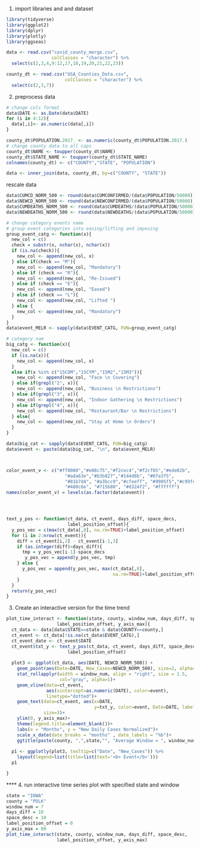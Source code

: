 1. import libraries and and dataset
```r
library(tidyverse)
library(ggplot2)
library(dplyr)
library(plotly)
library(ggseas)

data <- read.csv("covid_county_merge.csv",
                 colClasses = "character") %>% 
  select(c(2,3,4,9:12,17,18,19,20,21,22,23))

county_dt <- read.csv("USA_Counties_Data.csv",
                      colClasses = "character") %>% 
  select(c(2,3,7))

```


2. preprocess data
```r
# change cols format
data$DATE <- as.Date(data$DATE)
for (i in 4:12){
  data[,i]<- as.numeric(data[,i])
}

county_dt$POPULATION.2017. <- as.numeric(county_dt$POPULATION.2017.)
# change county data to all caps
county_dt$NAME <- toupper(county_dt$NAME)
county_dt$STATE_NAME <- toupper(county_dt$STATE_NAME)
colnames(county_dt) <- c("COUNTY","STATE", "POPULATION")

data <- inner_join(data, county_dt, by=c("COUNTY", "STATE")) 
```

rescale data
```r
data$CUMCD_NORM_500 <- round(data$CUMCONFIRMED/(data$POPULATION/50000))
data$NEWCD_NORM_500 <- round(data$NEWCONFIRMED/(data$POPULATION/50000))
data$CUMDEATHS_NORM_500 <- round(data$CUMDEATHS/(data$POPULATION/50000))
data$NEWDEATHS_NORM_500 <- round(data$NEWDEATHS/(data$POPULATION/50000))
```


```r
# change category events name
# group event categories into easing/lifting and imposing
group_event_catg <- function(x){
  new_col = c()
  check = substr(x, nchar(x), nchar(x))
  if (is.na(check)){
    new_col <- append(new_col, x)
  } else if(check == "M"){
    new_col <- append(new_col, "Mandatory")
  } else if (check == "R"){
    new_col <- append(new_col, "Re-Issued")
  } else if (check == "E"){
    new_col <- append(new_col, "Eased")
  } else if (check == "L"){
    new_col <- append(new_col, "Lifted ")
  } else {
    new_col <- append(new_col, "Mandatory")
  }
}
data$event_MELR <- sapply(data$EVENT_CATG, FUN=group_event_catg)

# category num
big_catg <- function(x){
  new_col = c()
  if (is.na(x)){
    new_col <- append(new_col, x)
  } 
  else if(x %in% c("15COM","15CYM","15M2","15M3")){
    new_col <- append(new_col, "Face \n Covering")
  } else if(grepl("2", x)){
    new_col <- append(new_col, "Business \n Restrictions")
  } else if(grepl("3", x)){
    new_col <- append(new_col, "Indoor Gathering \n Restrictions")
  } else if(grepl("4", x)){
    new_col <- append(new_col, "Restaurant/Bar \n Restrictions")
  } else{
    new_col <- append(new_col, "Stay at Home \n Orders")
  }
}

data$big_cat <- sapply(data$EVENT_CATG, FUN=big_catg)
data$event <- paste(data$big_cat, "\n", data$event_MELR)



color_event_v <- c("#ff0000","#e08c75","#f2cec4","#f2cf05","#ede02b",
                      "#ada63e","#b3b827","#144d6b", "#07a3f5",
                      "#81b7d4", "#a3bcc9","#cfeeff", "#9905f5","#c99fe3",
                      "#480c6e", "#715b80", "#d324f2", "#ffffff")
names(color_event_v) = levels(as.factor(data$event))




text_y_pos <- function(ct_data, ct_event, days_diff, space_decs,
                       label_position_offset){
  y_pos_vec = c(max(ct_data[,8], na.rm=TRUE)+label_position_offset)
  for (i in 2:nrow(ct_event)){
    diff = ct_event[i,3] - ct_event[i-1,3]
    if (as.integer(diff)<days_diff){
      tmp = y_pos_vec[i-1]-space_decs
       y_pos_vec = append(y_pos_vec, tmp)
    } else {
      y_pos_vec = append(y_pos_vec, max(ct_data[,8],
                                        na.rm=TRUE)+label_position_offset)
    }
  }
  return(y_pos_vec)
}

```


3. Create an interactive version for the time trend
```r

plot_time_interact <- function(state, county, window_num, days_diff, space_desc,
                   label_position_offset, y_axis_max){
  ct_data <- data[data$STATE==state & data$COUNTY==county,]
  ct_event <- ct_data[!is.na(ct_data$EVENT_CATG),]
  ct_event_date <- ct_event$DATE
  ct_event$txt_y <- text_y_pos(ct_data, ct_event, days_diff, space_desc,
                       label_position_offset)
  
  plot3 <- ggplot(ct_data, aes(DATE, NEWCD_NORM_500)) + 
    geom_point(aes(Date=DATE, New_Cases=NEWCD_NORM_500), size=2, alpha=1) + 
    stat_rollapplyr(width = window_num, align = "right", size = 1.5,
                    col="gray", alpha=1)+
    geom_vline(data=ct_event,
               aes(xintercept=as.numeric(DATE), color=event), 
               linetype="dotted")+
    geom_text(data=ct_event, aes(x=DATE, 
                                 y=txt_y, color=event, Date=DATE, label=event),
              size=3)+
    ylim(0, y_axis_max)+
    theme(legend.title=element_blank())+
    labs(x = "Months", y = "New Daily Cases Normalized")+
    scale_x_date(date_breaks = "months" , date_labels = "%b")+
    ggtitle(paste(county, ",",state,"", "Average Window = ", window_num)) 
    
  p1 <- ggplotly(plot3, tooltip=c("Date", "New_Cases")) %>% 
    layout(legend=list(title=list(text='<b> Event</b>')))
  p1

}

```


**** 4. run interactive time series plot with specified state and window
```r
state = "IOWA"
county = "POLK"
window_num = 7
days_diff = 10
space_desc = 10
label_position_offset = 0
y_axis_max = 80
plot_time_interact(state, county, window_num, days_diff, space_desc,
                   label_position_offset, y_axis_max)
```